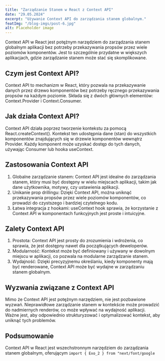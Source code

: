 ---
title: "Zarządzanie Stanem w React z Context API"
date: "29.05.2024"
excerpt: "Używanie Context API do zarządzania stanem globalnym."
featImg: "/blog-imgs/post-6.jpg"
alt: Placeholder image
---

Context API w React jest potężnym narzędziem do zarządzania stanem globalnym aplikacji bez potrzeby przekazywania propsów przez wiele poziomów komponentów. Jest to szczególnie przydatne w większych aplikacjach, gdzie zarządzanie stanem może stać się skomplikowane.

## Czym jest Context API?

Context API to mechanizm w React, który pozwala na przekazywanie danych przez drzewo komponentów bez potrzeby ręcznego przekazywania propsów na każdym poziomie. Składa się z dwóch głównych elementów: Context.Provider i Context.Consumer.

## Jak działa Context API?

Context API działa poprzez tworzenie kontekstu za pomocą React.createContext(). Kontekst ten udostępnia dane (stan) do wszystkich komponentów znajdujących się w drzewie komponentów wewnątrz Provider. Każdy komponent może uzyskać dostęp do tych danych, używając Consumer lub hooka useContext.

## Zastosowania Context API

1. Globalne zarządzanie stanem: Context API jest idealne do zarządzania stanem, który musi być dostępny w wielu miejscach aplikacji, takim jak dane użytkownika, motywy, czy ustawienia aplikacji.
2. Unikanie prop drillingu: Dzięki Context API, można uniknąć przekazywania propsów przez wiele poziomów komponentów, co prowadzi do czystszego i bardziej czytelnego kodu.
3. Łatwa integracja z hookami: useContext hook sprawia, że korzystanie z Context API w komponentach funkcyjnych jest proste i intuicyjne.

## Zalety Context API

1. Prostota: Context API jest prosty do zrozumienia i wdrożenia, co sprawia, że jest dostępny nawet dla początkujących deweloperów.
2. Modularność: Kontekst może być definiowany i używany w dowolnym miejscu w aplikacji, co pozwala na modularne zarządzanie stanem.
3. Wydajność: Dzięki precyzyjnemu określaniu, kiedy komponenty mają być renderowane, Context API może być wydajne w zarządzaniu stanem globalnym.

## Wyzwania związane z Context API

Mimo że Context API jest potężnym narzędziem, nie jest pozbawione wyzwań. Nieprawidłowe zarządzanie stanem w kontekście może prowadzić do nadmiernych renderów, co może wpływać na wydajność aplikacji. Ważne jest, aby odpowiednio strukturyzować i optymalizować kontekst, aby uniknąć tych problemów.

## Podsumowanie

Context API w React jest wszechstronnym narzędziem do zarządzania stanem globalnym, oferującym
`import { Exo_2 } from "next/font/google`
